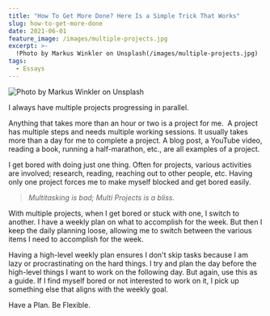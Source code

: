 ```yaml
---
title: "How To Get More Done? Here Is a Simple Trick That Works"
slug: how-to-get-more-done
date: 2021-06-01
feature_image: /images/multiple-projects.jpg
excerpt: >-
  !Photo by Markus Winkler on Unsplash(/images/multiple-projects.jpg)  I always have multiple projects progressing in parallel.  Anything that takes more than an hour or two is a project for me....
tags:
  - Essays
---
```

![Photo by Markus Winkler on Unsplash](/images/multiple-projects.jpg)

I always have multiple projects progressing in parallel.

Anything that takes more than an hour or two is a project for me.  A project has multiple steps and needs multiple working sessions. It usually takes more than a day for me to complete a project. A blog post, a YouTube video, reading a book, running a half-marathon, etc., are all examples of a project.

I get bored with doing just one thing. Often for projects, various activities are involved; research, reading, reaching out to other people, etc. Having only one project forces me to make myself blocked and get bored easily.

> _Multitasking is bad; Multi Projects is a bliss._

With multiple projects, when I get bored or stuck with one, I switch to another. I have a weekly plan on what to accomplish for the week. But then I keep the daily planning loose, allowing me to switch between the various items I need to accomplish for the week.

Having a high-level weekly plan ensures I don't skip tasks because I am lazy or procrastinating on the hard things. I try and plan the day before the high-level things I want to work on the following day. But again, use this as a guide. If I find myself bored or not interested to work on it, I pick up something else that aligns with the weekly goal.

Have a Plan. Be Flexible.